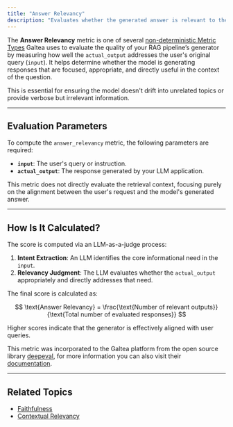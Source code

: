 ```yaml
---
title: "Answer Relevancy"
description: "Evaluates whether the generated answer is relevant to the user’s input in a RAG pipeline."
---
```



The **Answer Relevancy** metric is one of several [non-deterministic Metric Types](/concepts/metric-type) Galtea uses to evaluate the quality of your RAG pipeline’s generator by measuring how well the `actual_output` addresses the user's original query (`input`). It helps determine whether the model is generating responses that are focused, appropriate, and directly useful in the context of the question.

This is essential for ensuring the model doesn't drift into unrelated topics or provide verbose but irrelevant information.

---

## Evaluation Parameters

To compute the `answer_relevancy` metric, the following parameters are required:

- **`input`**: The user's query or instruction.
- **`actual_output`**: The response generated by your LLM application.

This metric does not directly evaluate the retrieval context, focusing purely on the alignment between the user's request and the model's generated answer.

---

## How Is It Calculated?

The score is computed via an LLM-as-a-judge process:

1. **Intent Extraction**: An LLM identifies the core informational need in the `input`.
2. **Relevancy Judgment**: The LLM evaluates whether the `actual_output` appropriately and directly addresses that need.

The final score is calculated as:

$$
\text{Answer Relevancy} = \frac{\text{Number of relevant outputs}}{\text{Total number of evaluated responses}}
$$

Higher scores indicate that the generator is effectively aligned with user queries.

<Note>This metric was incorporated to the Galtea platform from the open source library [deepeval](https://deepeval.com/), for more information you can also visit their [documentation](https://deepeval.com/docs/metrics-answer-relevancy).</Note>


---

## Related Topics

- [Faithfulness](/concepts/product/metrics/faithfulness)
- [Contextual Relevancy](/concepts/product/metrics/contextual-relevancy)